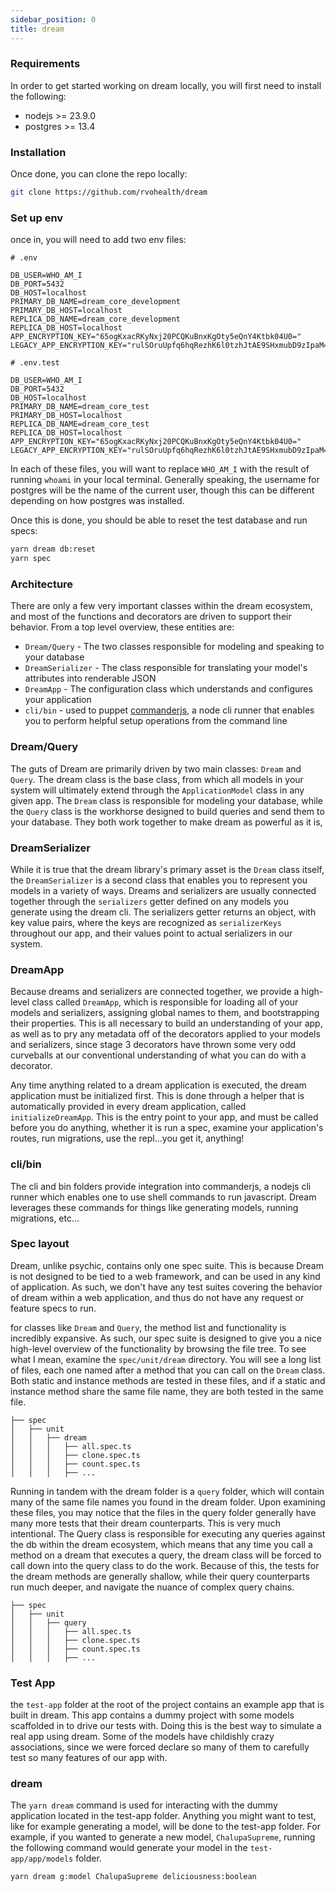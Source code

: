```yaml
---
sidebar_position: 0
title: dream
---
```


### Requirements

In order to get started working on dream locally, you will first need to install the following:

- nodejs >= 23.9.0
- postgres >= 13.4

### Installation

Once done, you can clone the repo locally:

```bash
git clone https://github.com/rvohealth/dream
```

### Set up env

once in, you will need to add two env files:

```
# .env

DB_USER=WHO_AM_I
DB_PORT=5432
DB_HOST=localhost
PRIMARY_DB_NAME=dream_core_development
PRIMARY_DB_HOST=localhost
REPLICA_DB_NAME=dream_core_development
REPLICA_DB_HOST=localhost
APP_ENCRYPTION_KEY="65ogKxacRKyNxj20PCQKuBnxKgOty5eQnY4Ktbk04U0="
LEGACY_APP_ENCRYPTION_KEY="rulSOruUpfq6hqRezhK6l0tzhJtAE9SHxmubD9zIpaM="
```

```
# .env.test

DB_USER=WHO_AM_I
DB_PORT=5432
DB_HOST=localhost
PRIMARY_DB_NAME=dream_core_test
PRIMARY_DB_HOST=localhost
REPLICA_DB_NAME=dream_core_test
REPLICA_DB_HOST=localhost
APP_ENCRYPTION_KEY="65ogKxacRKyNxj20PCQKuBnxKgOty5eQnY4Ktbk04U0="
LEGACY_APP_ENCRYPTION_KEY="rulSOruUpfq6hqRezhK6l0tzhJtAE9SHxmubD9zIpaM="
```

In each of these files, you will want to replace `WHO_AM_I` with the result of running `whoami` in your local terminal. Generally speaking, the username for postgres will be the name of the current user, though this can be different depending on how postgres was installed.

Once this is done, you should be able to reset the test database and run specs:

```bash
yarn dream db:reset
yarn spec
```

### Architecture

There are only a few very important classes within the dream ecosystem, and most of the functions and decorators are driven to support their behavior. From a top level overview, these entities are:

- `Dream/Query` - The two classes responsible for modeling and speaking to your database
- `DreamSerializer` - The class responsible for translating your model's attributes into renderable JSON
- `DreamApp` - The configuration class which understands and configures your application
- `cli/bin` - used to puppet [commanderjs](https://www.npmjs.com/package/commander), a node cli runner that enables you to perform helpful setup operations from the command line

### Dream/Query

The guts of Dream are primarily driven by two main classes: `Dream` and `Query`. The dream class is the base class, from which all models in your system will ultimately extend through the `ApplicationModel` class in any given app. The `Dream` class is responsible for modeling your database, while the `Query` class is the workhorse designed to build queries and send them to your database. They both work together to make dream as powerful as it is,

### DreamSerializer

While it is true that the dream library's primary asset is the `Dream` class itself, the `DreamSerializer` is a second class that enables you to represent you models in a variety of ways. Dreams and serializers are usually connected together through the `serializers` getter defined on any models you generate using the dream cli. The serializers getter returns an object, with key value pairs, where the keys are recognized as `serializerKeys` throughout our app, and their values point to actual serializers in our system.

### DreamApp

Because dreams and serializers are connected together, we provide a high-level class called `DreamApp`, which is responsible for loading all of your models and serializers, assigning global names to them, and bootstrapping their properties. This is all necessary to build an understanding of your app, as well as to pry any metadata off of the decorators applied to your models and serializers, since stage 3 decorators have thrown some very odd curveballs at our conventional understanding of what you can do with a decorator.

Any time anything related to a dream application is executed, the dream application must be initialized first. This is done through a helper that is automatically provided in every dream application, called `initializeDreamApp`. This is the entry point to your app, and must be called before you do anything, whether it is run a spec, examine your application's routes, run migrations, use the repl...you get it, anything!

### cli/bin

The cli and bin folders provide integration into commanderjs, a nodejs cli runner which enables one to use shell commands to run javascript. Dream leverages these commands for things like generating models, running migrations, etc...

### Spec layout

Dream, unlike psychic, contains only one spec suite. This is because Dream is not designed to be tied to a web framework, and can be used in any kind of application. As such, we don't have any test suites covering the behavior of dream within a web application, and thus do not have any request or feature specs to run.

for classes like `Dream` and `Query`, the method list and functionality is incredibly expansive. As such, our spec suite is designed to give you a nice high-level overview of the functionality by browsing the file tree. To see what I mean, examine the `spec/unit/dream` directory. You will see a long list of files, each one named after a method that you can call on the `Dream` class. Both static and instance methods are tested in these files, and if a static and instance method share the same file name, they are both tested in the same file.

```
├── spec
│   ├── unit
│   │   ├── dream
│   │   │   ├── all.spec.ts
│   │   │   ├── clone.spec.ts
│   │   │   ├── count.spec.ts
│   │   │   ├── ...
```

Running in tandem with the dream folder is a `query` folder, which will contain many of the same file names you found in the dream folder. Upon examining these files, you may notice that the files in the query folder generally have many more tests that their dream counterparts. This is very much intentional. The Query class is responsible for executing any queries against the db within the dream ecosystem, which means that any time you call a method on a dream that executes a query, the dream class will be forced to call down into the query class to do the work. Because of this, the tests for the dream methods are generally shallow, while their query counterparts run much deeper, and navigate the nuance of complex query chains.

```
├── spec
│   ├── unit
│   │   ├── query
│   │   │   ├── all.spec.ts
│   │   │   ├── clone.spec.ts
│   │   │   ├── count.spec.ts
│   │   │   ├── ...
```

### Test App

the `test-app` folder at the root of the project contains an example app that is built in dream. This app contains a dummy project with some models scaffolded in to drive our tests with. Doing this is the best way to simulate a real app using dream. Some of the models have childishly crazy associations, since we were forced declare so many of them to carefully test so many features of our app with.

### dream

The `yarn dream` command is used for interacting with the dummy application located in the test-app folder. Anything you might want to test, like for example generating a model, will be done to the test-app folder. For example, if you wanted to generate a new model, `ChalupaSupreme`, running the following command would generate your model in the `test-app/app/models` folder.

```bash
yarn dream g:model ChalupaSupreme deliciousness:boolean
```

